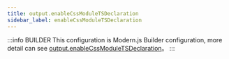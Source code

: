 ```yaml
---
title: output.enableCssModuleTSDeclaration
sidebar_label: enableCssModuleTSDeclaration
---
```


:::info BUILDER
This configuration is Modern.js Builder configuration, more detail can see [output.enableCssModuleTSDeclaration](https://modernjs.dev/builder/en/api/config-output.html#output-enablecssmoduletsdeclaration)。
:::


<Main />
